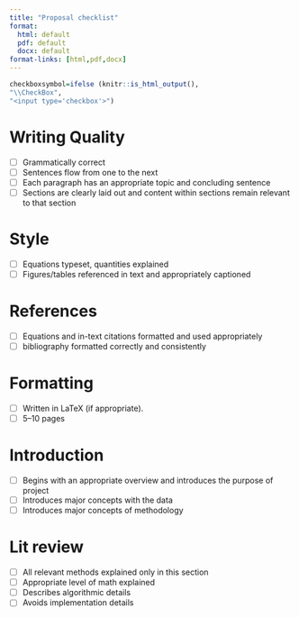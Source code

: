 ```yaml
---
title: "Proposal checklist"
format:
  html: default
  pdf: default
  docx: default
format-links: [html,pdf,docx]
---
```




```r
checkboxsymbol=ifelse (knitr::is_html_output(),
"\\CheckBox",
"<input type='checkbox'>")
```

# Writing Quality



- [ ] Grammatically correct
- [ ] Sentences flow from one to the next
- [ ] Each paragraph has an appropriate topic and concluding sentence
- [ ] Sections are clearly laid out and content within sections remain relevant to that section

# Style

- [ ] Equations typeset, quantities explained
- [ ] Figures/tables referenced in text and appropriately captioned

# References

- [ ] Equations and in-text citations formatted and used appropriately
- [ ] bibliography formatted correctly and consistently





# Formatting

- [ ] Written in LaTeX (if appropriate).
- [ ] 5--10 pages


# Introduction

- [ ] Begins with an appropriate overview and introduces the purpose of project
- [ ] Introduces major concepts with the data 
- [ ] Introduces major concepts of methodology


# Lit review
- [ ] All relevant methods explained only in this section
- [ ] Appropriate level of math explained
- [ ] Describes algorithmic details
- [ ] Avoids implementation details